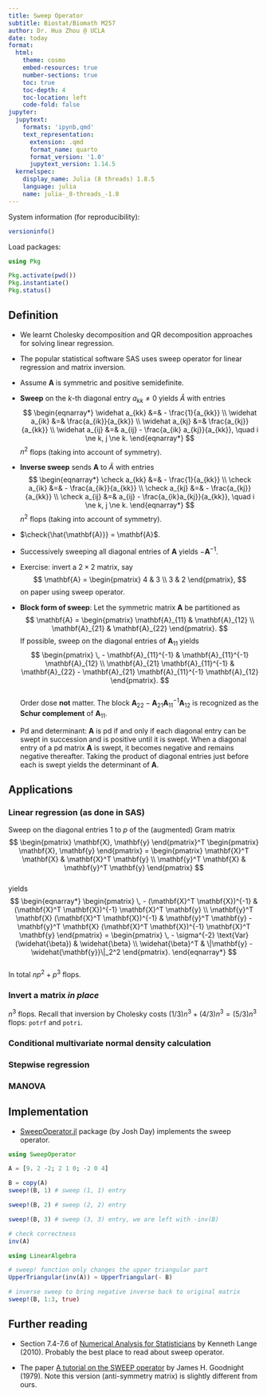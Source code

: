 ```yaml
---
title: Sweep Operator
subtitle: Biostat/Biomath M257
author: Dr. Hua Zhou @ UCLA
date: today
format:
  html:
    theme: cosmo
    embed-resources: true
    number-sections: true
    toc: true
    toc-depth: 4
    toc-location: left
    code-fold: false
jupyter:
  jupytext:
    formats: 'ipynb,qmd'
    text_representation:
      extension: .qmd
      format_name: quarto
      format_version: '1.0'
      jupytext_version: 1.14.5
  kernelspec:
    display_name: Julia (8 threads) 1.8.5
    language: julia
    name: julia-_8-threads_-1.8
---
```


System information (for reproducibility):

```julia
versioninfo()
```

Load packages:

```julia
using Pkg

Pkg.activate(pwd())
Pkg.instantiate()
Pkg.status()
```

## Definition

* We learnt Cholesky decomposition and QR decomposition approaches for solving linear regression.

* The popular statistical software SAS uses sweep operator for linear regression and matrix inversion.

* Assume $\mathbf{A}$ is symmetric and positive semidefinite.

* **Sweep** on the $k$-th diagonal entry $a_{kk} \ne 0$ yields $\widehat A$ with entries
$$
\begin{eqnarray*}
	\widehat a_{kk} &=& - \frac{1}{a_{kk}} \\
	\widehat a_{ik} &=& \frac{a_{ik}}{a_{kk}} \\
	\widehat a_{kj} &=& \frac{a_{kj}}{a_{kk}} \\
	\widehat a_{ij} &=& a_{ij} - \frac{a_{ik} a_{kj}}{a_{kk}}, \quad i \ne k, j \ne k.
\end{eqnarray*}
$$
$n^2$ flops (taking into account of symmetry).

* **Inverse sweep** sends $\mathbf{A}$ to $\check A$ with entries
$$
\begin{eqnarray*}
	\check a_{kk} &=& - \frac{1}{a_{kk}} \\
	\check a_{ik} &=& - \frac{a_{ik}}{a_{kk}} \\
	\check a_{kj} &=& - \frac{a_{kj}}{a_{kk}} \\
	\check a_{ij} &=& a_{ij} - \frac{a_{ik}a_{kj}}{a_{kk}}, \quad i \ne k, j \ne k.
\end{eqnarray*}
$$
$n^2$ flops (taking into account of symmetry).

* $\check{\hat{\mathbf{A}}} = \mathbf{A}$.

* Successively sweeping all diagonal entries of $\mathbf{A}$ yields $- \mathbf{A}^{-1}$.

* Exercise: invert a $2 \times 2$ matrix, say 
$$
\mathbf{A} = \begin{pmatrix} 4 & 3 \\ 3  & 2 \end{pmatrix},
$$
on paper using sweep operator.

* **Block form of sweep**: Let the symmetric matrix $\mathbf{A}$ be partitioned as 
$$
    \mathbf{A} = \begin{pmatrix} \mathbf{A}_{11} & \mathbf{A}_{12} \\ \mathbf{A}_{21} & \mathbf{A}_{22} \end{pmatrix}.
$$
If possible, sweep on the diagonal entries of $\mathbf{A}_{11}$ yields  
$$
	\begin{pmatrix} 
    \, - \mathbf{A}_{11}^{-1} & \mathbf{A}_{11}^{-1} \mathbf{A}_{12} \\
	\mathbf{A}_{21} \mathbf{A}_{11}^{-1} & \mathbf{A}_{22} - \mathbf{A}_{21} \mathbf{A}_{11}^{-1} \mathbf{A}_{12}
	\end{pmatrix}.
$$  
Order dose **not** matter. The block $\mathbf{A}_{22} - \mathbf{A}_{21} \mathbf{A}_{11}^{-1} \mathbf{A}_{12}$ is recognized as the **Schur complement** of $\mathbf{A}_{11}$.

* Pd and determinant: $\mathbf{A}$ is pd if and only if each diagonal entry can be swept in succession and is positive until it is swept. When a diagonal entry of a pd matrix $\mathbf{A}$ is swept, it becomes negative and remains negative thereafter. Taking the product of diagonal entries just before each is swept yields the determinant of $\mathbf{A}$. 

## Applications

### Linear regression (as done in SAS)

Sweep on the diagonal entries 1 to $p$ of the (augmented) Gram matrix 
$$
\begin{pmatrix} \mathbf{X}, \mathbf{y} \end{pmatrix}^T \begin{pmatrix} \mathbf{X}, \mathbf{y} \end{pmatrix} = \begin{pmatrix} 
    \mathbf{X}^T \mathbf{X} & \mathbf{X}^T \mathbf{y} \\ 
    \mathbf{y}^T \mathbf{X} & \mathbf{y}^T \mathbf{y} 
\end{pmatrix}
$$  
yields  
$$
\begin{eqnarray*}
\begin{pmatrix}
\, - (\mathbf{X}^T \mathbf{X})^{-1} & (\mathbf{X}^T \mathbf{X})^{-1} \mathbf{X}^T \mathbf{y} \\
\mathbf{y}^T \mathbf{X} (\mathbf{X}^T \mathbf{X})^{-1} & \mathbf{y}^T \mathbf{y} - \mathbf{y}^T \mathbf{X} (\mathbf{X}^T \mathbf{X})^{-1} \mathbf{X}^T \mathbf{y}
\end{pmatrix} = 
\begin{pmatrix}
\, - \sigma^{-2} \text{Var}(\widehat{\beta}) & \widehat{\beta} \\
\widehat{\beta}^T & \|\mathbf{y} - \widehat{\mathbf{y}}\|_2^2
\end{pmatrix}.
\end{eqnarray*}
$$  
In total $np^2 + p^3$ flops.

### Invert a matrix _in place_

$n^3$ flops. Recall that inversion by Cholesky costs $(1/3)n^3 + (4/3) n^3 = (5/3) n^3$ flops: `potrf` and `potri`.

### Conditional multivariate normal density calculation

### Stepwise regression

### MANOVA

## Implementation

* [SweepOperator.jl](https://github.com/joshday/SweepOperator.jl) package (by Josh Day) implements the sweep operator.

```julia
using SweepOperator

A = [9. 2 -2; 2 1 0; -2 0 4]
```

```julia
B = copy(A)
sweep!(B, 1) # sweep (1, 1) entry
```

```julia
sweep!(B, 2) # sweep (2, 2) entry
```

```julia
sweep!(B, 3) # sweep (3, 3) entry, we are left with -inv(B)
```

```julia
# check correctness
inv(A)
```

```julia
using LinearAlgebra

# sweep! function only changes the upper triangular part
UpperTriangular(inv(A)) ≈ UpperTriangular(- B)
```

```julia
# inverse sweep to bring negative inverse back to original matrix
sweep!(B, 1:3, true)
```

## Further reading

* Section 7.4-7.6 of [Numerical Analysis for Statisticians](http://ucla.worldcat.org/title/numerical-analysis-for-statisticians/oclc/793808354&referer=brief_results) by Kenneth Lange (2010). Probably the best place to read about sweep operator.

* The paper [A tutorial on the SWEEP operator](http://www.jstor.org/stable/2683825) by James H. Goodnight (1979). Note this version (anti-symmetry matrix) is slightly different from ours. 
